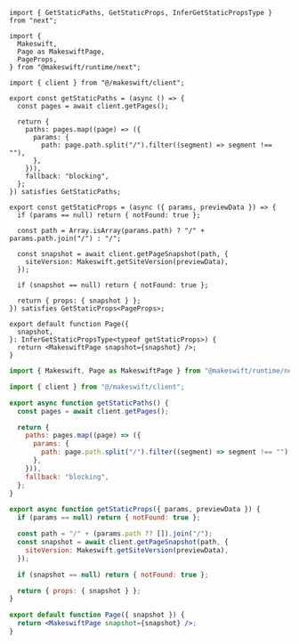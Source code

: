 <CodeGroup>

```tsx pages/[[...path]].tsx
import { GetStaticPaths, GetStaticProps, InferGetStaticPropsType } from "next";

import {
  Makeswift,
  Page as MakeswiftPage,
  PageProps,
} from "@makeswift/runtime/next";

import { client } from "@/makeswift/client";

export const getStaticPaths = (async () => {
  const pages = await client.getPages();

  return {
    paths: pages.map((page) => ({
      params: {
        path: page.path.split("/").filter((segment) => segment !== ""),
      },
    })),
    fallback: "blocking",
  };
}) satisfies GetStaticPaths;

export const getStaticProps = (async ({ params, previewData }) => {
  if (params == null) return { notFound: true };

  const path = Array.isArray(params.path) ? "/" + params.path.join("/") : "/";

  const snapshot = await client.getPageSnapshot(path, {
    siteVersion: Makeswift.getSiteVersion(previewData),
  });

  if (snapshot == null) return { notFound: true };

  return { props: { snapshot } };
}) satisfies GetStaticProps<PageProps>;

export default function Page({
  snapshot,
}: InferGetStaticPropsType<typeof getStaticProps>) {
  return <MakeswiftPage snapshot={snapshot} />;
}
```

```jsx pages/[[...path]].jsx
import { Makeswift, Page as MakeswiftPage } from "@makeswift/runtime/next";

import { client } from "@/makeswift/client";

export async function getStaticPaths() {
  const pages = await client.getPages();

  return {
    paths: pages.map((page) => ({
      params: {
        path: page.path.split("/").filter((segment) => segment !== ""),
      },
    })),
    fallback: "blocking",
  };
}

export async function getStaticProps({ params, previewData }) {
  if (params == null) return { notFound: true };

  const path = "/" + (params.path ?? []).join("/");
  const snapshot = await client.getPageSnapshot(path, {
    siteVersion: Makeswift.getSiteVersion(previewData),
  });

  if (snapshot == null) return { notFound: true };

  return { props: { snapshot } };
}

export default function Page({ snapshot }) {
  return <MakeswiftPage snapshot={snapshot} />;
}
```

</CodeGroup>
